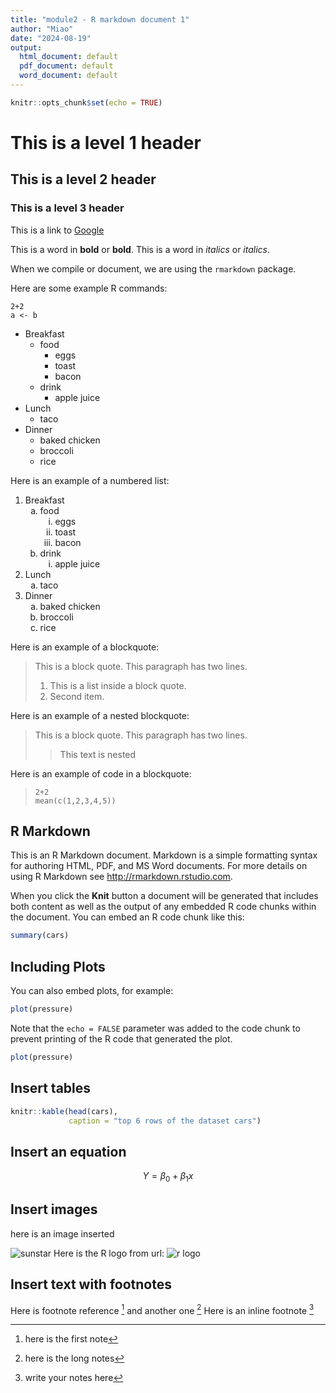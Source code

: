 ```yaml
---
title: "module2 - R markdown document 1"
author: "Miao"
date: "2024-08-19"
output:
  html_document: default
  pdf_document: default
  word_document: default
---
```


```r
knitr::opts_chunk$set(echo = TRUE)
```

# This is a level 1 header

## This is a level 2 header

### This is a level 3 header

This is a link to [Google](https://www.google.co.uk/)

This is a word in **bold** or __bold__.
This is a word in *italics* or _italics_.

When we compile or document, we are using the `rmarkdown` package.

Here are some example R commands:
```
2+2
a <- b
```

* Breakfast
    - food
        + eggs
        + toast
        + bacon
    - drink
        + apple juice
* Lunch
    - taco
* Dinner
    - baked chicken
    - broccoli
    - rice
    
Here is an example of a numbered list:

1. Breakfast
    a. food
        i. eggs
        ii. toast
        iii. bacon
    b. drink
        i. apple juice
2. Lunch
    a. taco
3. Dinner
    a. baked chicken
    b. broccoli
    c. rice


Here is an example of a blockquote:

> This is a block quote. This
> paragraph has two lines.
>
> 1. This is a list inside a block quote.
> 2. Second item.


Here is an example of a nested blockquote:

> This is a block quote. This
> paragraph has two lines.
>
> > This text is nested


Here is an example of code in a blockquote:

>     2+2
>     mean(c(1,2,3,4,5))




## R Markdown

This is an R Markdown document. Markdown is a simple formatting syntax for authoring HTML, PDF, and MS Word documents. For more details on using R Markdown see <http://rmarkdown.rstudio.com>.

When you click the **Knit** button a document will be generated that includes both content as well as the output of any embedded R code chunks within the document. You can embed an R code chunk like this:

```r
summary(cars)
```

## Including Plots

You can also embed plots, for example:

```r
plot(pressure)
```

Note that the `echo = FALSE` parameter was added to the code chunk to prevent printing of the R code that generated the plot.


```r
plot(pressure)

```

## Insert tables

```r
knitr::kable(head(cars),
             caption = "top 6 rows of the dataset cars")

```

## Insert an equation

$$ Y = \beta_0 + \beta_1x $$

## Insert images

here is an image inserted

![sunstar](sunstar.png)
Here is the R logo from url:
![r logo](https://www.r-project.org/logo/Rlogo.svg)

## Insert text with footnotes

Here is footnote reference [^1] and another one [^longnote]
Here is an inline footnote ^[write your notes here]

[^1]: here is the first note
[^longnote]: here is the long notes



